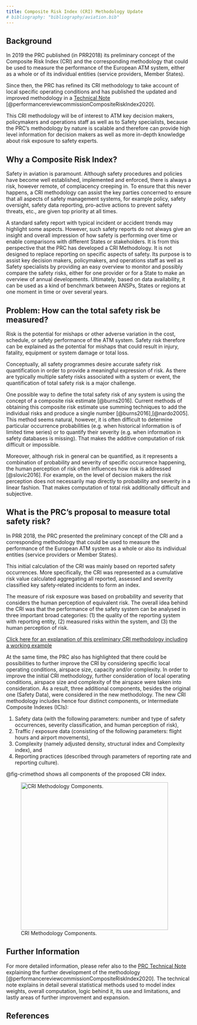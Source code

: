 ```yaml
---
title: Composite Risk Index (CRI) Methodology Update
# bibliography: "bibliography/aviation.bib"
---
```


## Background

In 2019 the PRC published (in PRR2018) its preliminary concept of the Composite Risk Index (CRI) and the corresponding methodology that could be used to measure the performance of the European ATM system, either as a whole or of its individual entities (service providers, Member States). 

Since then, the PRC has refined its CRI methodology to take account of local specific operating conditions and has published the updated and improved methodology in a [Technical Note][prc_cri_tn] [@performancereviewcommissionCompositeRiskIndex2020]. 

This CRI methodology will be of interest to ATM key decision makers, policymakers and operations staff as well as to Safety specialists, because the PRC’s methodology by nature is scalable and therefore can provide high level information for decision makers as well as more in-depth knowledge about risk exposure to safety experts. 

## Why a Composite Risk Index?

Safety in aviation is paramount. Although safety procedures and policies have become well established, implemented and enforced, there is always a risk, however remote, of complacency creeping in. To ensure that this never happens, a CRI methodology can assist the key parties concerned to ensure that all aspects of safety management systems, for example policy, safety oversight, safety data reporting, pro-active actions to prevent safety threats, etc., are given top priority at all times. 

A standard safety report with typical incident or accident trends may highlight some aspects. However, such safety reports do not always give an insight and overall impression of how safety is performing over time or enable comparisons with different States or stakeholders.
It is from this perspective that the PRC has developed a CRI Methodology. It is not designed to replace reporting on specific aspects of safety. Its purpose is to assist key decision makers, policymakers, and operations staff as well as Safety specialists by providing an easy overview to monitor and possibly compare the safety risks, either for one provider or for a State to make an overview of annual developments. Ultimately, based on data availability, it can be used as a kind of benchmark between ANSPs, States or regions at one moment in time or over several years. 

## Problem: How can the total safety risk be measured?

Risk is the potential for mishaps or other adverse variation in the cost, schedule, or safety performance of the ATM system. Safety risk therefore can be explained as the potential for mishaps that could result in injury, fatality, equipment or system damage or total loss.    

Conceptually, all safety programmes desire accurate safety risk quantification in order to provide a meaningful expression of risk. As there are typically multiple safety risks associated with a system or event, the quantification of total safety risk is a major challenge.

One possible way to define the total safety risk of any system is using the concept of a composite risk estimate [@burns2016]. Current methods of obtaining this composite risk estimate use summing techniques to add the individual risks and produce a single number [@burns2016],[@nardo2005]. This method seems natural, however, it is often difficult to determine particular occurrence probabilities (e.g. when historical information is of limited time series) or to quantify their severity (e.g. when information in safety databases is missing). That makes the additive computation of risk difficult or impossible.

Moreover, although risk in general can be quantified, as it represents a combination of probability and severity of specific occurrence happening, the human perception of risk often influences how risk is addressed [@slovic2016]. For example, on the level of decision makers the risk perception does not necessarily map directly to probability and severity in a linear fashion. That makes computation of total risk additionally difficult and subjective.

## What is the PRC's proposal to measure total safety risk?

In PRR 2018, the PRC presented the preliminary concept of the CRI and a corresponding methodology that could be used to measure the performance of the European ATM system as a whole or also its individual entities (service providers or Member States). 

This initial calculation of the CRI was mainly based on reported safety occurrences. More specifically, the CRI was represented as a cumulative risk value calculated aggregating all reported, assessed and severity classified key safety‐related incidents to form an index. 

The measure of risk exposure was based on probability and severity that considers the human perception of equivalent risk. The overall idea behind the CRI was that the performance of the safety system can be analysed in three important broad categories: (1) the quality of the reporting system with reporting entity, (2) measured risks within the system, and (3) the human perception of risk.

[Click here for an explanation of this preliminary CRI methodology including a working example][cri_methv1]

At the same time, the PRC also has highlighted that there could be possibilities to further improve the CRI by considering specific local operating conditions, airspace size, capacity and/or complexity. In order to improve the initial CRI methodology, further consideration of local operating conditions, airspace size and complexity of the airspace were taken into consideration. As a result, three additional components, besides the original one (Safety Data), were considered in the new methodology. The new CRI methodology includes hence four distinct components, or Intermediate Composite Indexes (ICIs):

1.	Safety data (with the following parameters: number and type of safety occurrences, severity classification, and human perception of risk),
2.	Traffic / exposure data (consisting of the following parameters: flight hours and airport movements),
3.	Complexity (namely adjusted density, structural index and Complexity index), and
4.	Reporting practices (described through parameters of reporting rate and reporting culture).

@fig-crimethod shows all components of the proposed CRI index.

![CRI Methodology Components.](cri-meth-comp.png){#fig-crimethod height=400px}


## 	Further Information

For more detailed information, please refer also to the [PRC Technical Note][prc_cri_tn] explaining the further development of the methodology [@performancereviewcommissionCompositeRiskIndex2020]. The technical note explains in detail several statistical methods used to model index weights, overall computation, logic behind it, its use and limitations, and lastly areas of further improvement and expansion.

[prc_cri_tn]: /library/tn_prc_2021_01_composite_risk_index_methodology.pdf "PRC Technical Note - Composite Risk Index"
[cri_methv1]: /methodology/cri-pi_v1/ "Composite Risk Index - Preliminary Methodology"


## References

